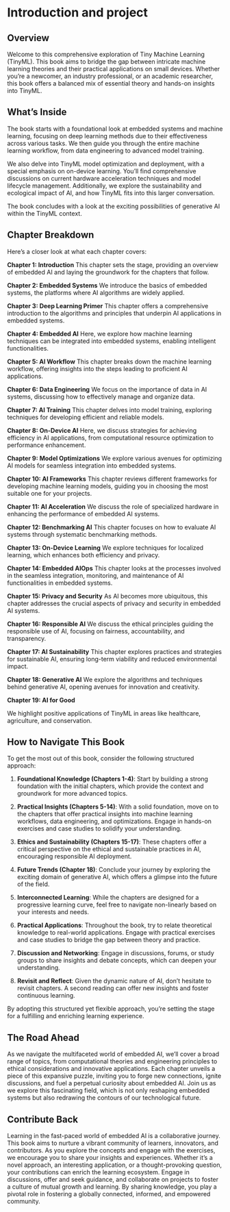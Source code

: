 # Introduction and project

## Overview

Welcome to this comprehensive exploration of Tiny Machine Learning (TinyML). This book aims to bridge the gap between intricate machine learning theories and their practical applications on small devices. Whether you're a newcomer, an industry professional, or an academic researcher, this book offers a balanced mix of essential theory and hands-on insights into TinyML.

## What's Inside

The book starts with a foundational look at embedded systems and machine learning, focusing on deep learning methods due to their effectiveness across various tasks. We then guide you through the entire machine learning workflow, from data engineering to advanced model training. 

We also delve into TinyML model optimization and deployment, with a special emphasis on on-device learning. You'll find comprehensive discussions on current hardware acceleration techniques and model lifecycle management. Additionally, we explore the sustainability and ecological impact of AI, and how TinyML fits into this larger conversation.

The book concludes with a look at the exciting possibilities of generative AI within the TinyML context.

## Chapter Breakdown

Here's a closer look at what each chapter covers:

**Chapter 1: Introduction**
This chapter sets the stage, providing an overview of embedded AI and laying the groundwork for the chapters that follow.

**Chapter 2: Embedded Systems**
We introduce the basics of embedded systems, the platforms where AI algorithms are widely applied.

**Chapter 3: Deep Learning Primer**
This chapter offers a comprehensive introduction to the algorithms and principles that underpin AI applications in embedded systems.

**Chapter 4: Embedded AI**
Here, we explore how machine learning techniques can be integrated into embedded systems, enabling intelligent functionalities.

**Chapter 5: AI Workflow**
This chapter breaks down the machine learning workflow, offering insights into the steps leading to proficient AI applications.

**Chapter 6: Data Engineering**
We focus on the importance of data in AI systems, discussing how to effectively manage and organize data.

**Chapter 7: AI Training**
This chapter delves into model training, exploring techniques for developing efficient and reliable models.

**Chapter 8: On-Device AI**
Here, we discuss strategies for achieving efficiency in AI applications, from computational resource optimization to performance enhancement.

**Chapter 9: Model Optimizations**
We explore various avenues for optimizing AI models for seamless integration into embedded systems.

**Chapter 10: AI Frameworks**
This chapter reviews different frameworks for developing machine learning models, guiding you in choosing the most suitable one for your projects.

**Chapter 11: AI Acceleration**
We discuss the role of specialized hardware in enhancing the performance of embedded AI systems.

**Chapter 12: Benchmarking AI**
This chapter focuses on how to evaluate AI systems through systematic benchmarking methods.

**Chapter 13: On-Device Learning**
We explore techniques for localized learning, which enhances both efficiency and privacy.

**Chapter 14: Embedded AIOps**
This chapter looks at the processes involved in the seamless integration, monitoring, and maintenance of AI functionalities in embedded systems.

**Chapter 15: Privacy and Security**
As AI becomes more ubiquitous, this chapter addresses the crucial aspects of privacy and security in embedded AI systems.

**Chapter 16: Responsible AI**
We discuss the ethical principles guiding the responsible use of AI, focusing on fairness, accountability, and transparency.

**Chapter 17: AI Sustainability**
This chapter explores practices and strategies for sustainable AI, ensuring long-term viability and reduced environmental impact.

**Chapter 18: Generative AI**
We explore the algorithms and techniques behind generative AI, opening avenues for innovation and creativity.

**Chapter 19: AI for Good**

We highlight positive applications of TinyML in areas like healthcare, agriculture, and conservation.

## How to Navigate This Book

To get the most out of this book, consider the following structured approach:

1. **Foundational Knowledge (Chapters 1-4)**: Start by building a strong foundation with the initial chapters, which provide the context and groundwork for more advanced topics.

2. **Practical Insights (Chapters 5-14)**: With a solid foundation, move on to the chapters that offer practical insights into machine learning workflows, data engineering, and optimizations. Engage in hands-on exercises and case studies to solidify your understanding.

3. **Ethics and Sustainability (Chapters 15-17)**: These chapters offer a critical perspective on the ethical and sustainable practices in AI, encouraging responsible AI deployment.

4. **Future Trends (Chapter 18)**: Conclude your journey by exploring the exciting domain of generative AI, which offers a glimpse into the future of the field.

5. **Interconnected Learning**: While the chapters are designed for a progressive learning curve, feel free to navigate non-linearly based on your interests and needs.

6. **Practical Applications**: Throughout the book, try to relate theoretical knowledge to real-world applications. Engage with practical exercises and case studies to bridge the gap between theory and practice.

7. **Discussion and Networking**: Engage in discussions, forums, or study groups to share insights and debate concepts, which can deepen your understanding.

8. **Revisit and Reflect**: Given the dynamic nature of AI, don't hesitate to revisit chapters. A second reading can offer new insights and foster continuous learning.

By adopting this structured yet flexible approach, you're setting the stage for a fulfilling and enriching learning experience.

## The Road Ahead

As we navigate the multifaceted world of embedded AI, we'll cover a broad range of topics, from computational theories and engineering principles to ethical considerations and innovative applications. Each chapter unveils a piece of this expansive puzzle, inviting you to forge new connections, ignite discussions, and fuel a perpetual curiosity about embedded AI. Join us as we explore this fascinating field, which is not only reshaping embedded systems but also redrawing the contours of our technological future.

## Contribute Back

Learning in the fast-paced world of embedded AI is a collaborative journey. This book aims to nurture a vibrant community of learners, innovators, and contributors. As you explore the concepts and engage with the exercises, we encourage you to share your insights and experiences. Whether it's a novel approach, an interesting application, or a thought-provoking question, your contributions can enrich the learning ecosystem. Engage in discussions, offer and seek guidance, and collaborate on projects to foster a culture of mutual growth and learning. By sharing knowledge, you play a pivotal role in fostering a globally connected, informed, and empowered community.
